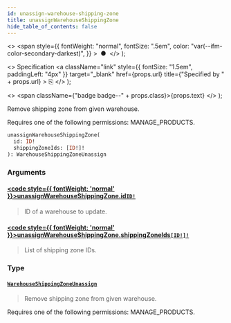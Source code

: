 ```yaml
---
id: unassign-warehouse-shipping-zone
title: unassignWarehouseShippingZone
hide_table_of_contents: false
---
```


  <>
    <span
      style={{
        fontWeight: "normal",
        fontSize: ".5em",
        color: "var(--ifm-color-secondary-darkest)",
      }}
    >
      &nbsp;●&nbsp;
    </span>
  </>
);

  <>
    Specification
    <a
      className="link"
      style={{ fontSize: "1.5em", paddingLeft: "4px" }}
      target="\_blank"
      href={props.url}
      title={"Specified by " + props.url}
    >
      ⎘
    </a>
  </>
);

  <>
    <span className={"badge badge--" + props.class}>{props.text}</span>
  </>
);

Remove shipping zone from given warehouse.

Requires one of the following permissions: MANAGE_PRODUCTS.

```graphql
unassignWarehouseShippingZone(
  id: ID!
  shippingZoneIds: [ID!]!
): WarehouseShippingZoneUnassign
```

### Arguments

#### [<code style={{ fontWeight: 'normal' }}>unassignWarehouseShippingZone.<b>id</b></code>](#)<Bullet />[`ID!`](../../api-reference/miscellaneous/scalars/id) <Badge class="secondary" text="non-null"/> <Badge class="secondary" text="scalar"/> <Badge class="secondary" text="miscellaneous"/>

> ID of a warehouse to update.

#### [<code style={{ fontWeight: 'normal' }}>unassignWarehouseShippingZone.<b>shippingZoneIds</b></code>](#)<Bullet />[`[ID!]!`](../../api-reference/miscellaneous/scalars/id) <Badge class="secondary" text="non-null"/> <Badge class="secondary" text="scalar"/> <Badge class="secondary" text="miscellaneous"/>

> List of shipping zone IDs.

### Type

#### [`WarehouseShippingZoneUnassign`](../../api-reference/products/objects/warehouse-shipping-zone-unassign) <Badge class="secondary" text="object"/> <Badge class="secondary" text="products"/>

> Remove shipping zone from given warehouse.

Requires one of the following permissions: MANAGE_PRODUCTS.

>
